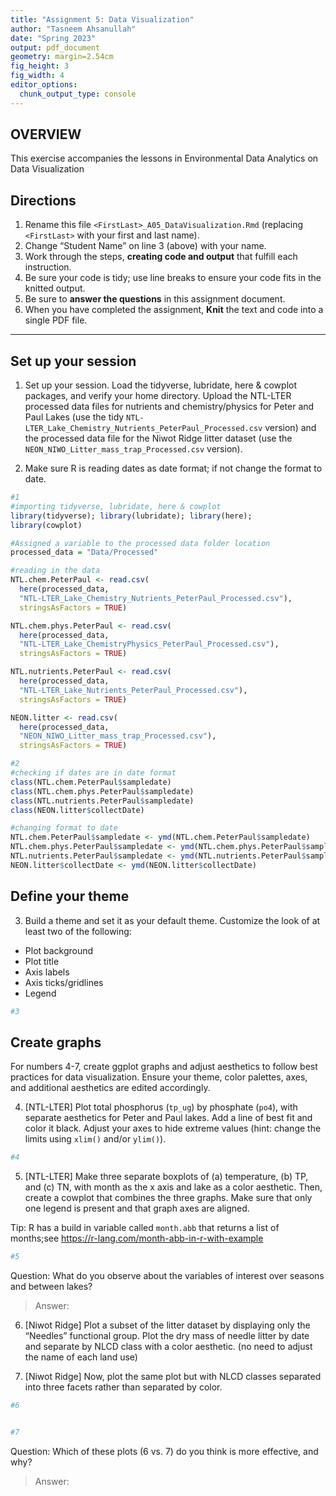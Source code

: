 ```yaml
---
title: "Assignment 5: Data Visualization"
author: "Tasneem Ahsanullah"
date: "Spring 2023"
output: pdf_document
geometry: margin=2.54cm
fig_height: 3
fig_width: 4
editor_options: 
  chunk_output_type: console
---
```


## OVERVIEW

This exercise accompanies the lessons in Environmental Data Analytics on Data Visualization 

## Directions
1.  Rename this file `<FirstLast>_A05_DataVisualization.Rmd` (replacing `<FirstLast>` with your first and last name).
2. Change "Student Name" on line 3 (above) with your name.
3. Work through the steps, **creating code and output** that fulfill each instruction.
4. Be sure your code is tidy; use line breaks to ensure your code fits in the knitted output.
5. Be sure to **answer the questions** in this assignment document.
6. When you have completed the assignment, **Knit** the text and code into a single PDF file.

---

## Set up your session 

1. Set up your session. Load the tidyverse, lubridate, here & cowplot packages, and verify your home directory. Upload the NTL-LTER processed data files for nutrients and chemistry/physics for Peter and Paul Lakes (use the tidy `NTL-LTER_Lake_Chemistry_Nutrients_PeterPaul_Processed.csv` version) and the processed data file for the Niwot Ridge litter dataset (use the `NEON_NIWO_Litter_mass_trap_Processed.csv` version). 

2. Make sure R is reading dates as date format; if not change the format to date.

```r
#1 
#importing tidyverse, lubridate, here & cowplot 
library(tidyverse); library(lubridate); library(here); 
library(cowplot)

#Assigned a variable to the processed data folder location
processed_data = "Data/Processed"

#reading in the data
NTL.chem.PeterPaul <- read.csv(
  here(processed_data,
  "NTL-LTER_Lake_Chemistry_Nutrients_PeterPaul_Processed.csv"),
  stringsAsFactors = TRUE)

NTL.chem.phys.PeterPaul <- read.csv(
  here(processed_data,
  "NTL-LTER_Lake_ChemistryPhysics_PeterPaul_Processed.csv"),
  stringsAsFactors = TRUE)

NTL.nutrients.PeterPaul <- read.csv(
  here(processed_data,
  "NTL-LTER_Lake_Nutrients_PeterPaul_Processed.csv"),
  stringsAsFactors = TRUE)

NEON.litter <- read.csv(
  here(processed_data,
  "NEON_NIWO_Litter_mass_trap_Processed.csv"),
  stringsAsFactors = TRUE)

#2 
#checking if dates are in date format
class(NTL.chem.PeterPaul$sampledate)
class(NTL.chem.phys.PeterPaul$sampledate)
class(NTL.nutrients.PeterPaul$sampledate)
class(NEON.litter$collectDate)

#changing format to date
NTL.chem.PeterPaul$sampledate <- ymd(NTL.chem.PeterPaul$sampledate)
NTL.chem.phys.PeterPaul$sampledate <- ymd(NTL.chem.phys.PeterPaul$sampledate)
NTL.nutrients.PeterPaul$sampledate <- ymd(NTL.nutrients.PeterPaul$sampledate)
NEON.litter$collectDate <- ymd(NEON.litter$collectDate)

```
## Define your theme
3. Build a theme and set it as your default theme. Customize the look of at least two of the following: 
 * Plot background
 * Plot title
 * Axis labels
 * Axis ticks/gridlines
 * Legend

```r
#3

```

## Create graphs
For numbers 4-7, create ggplot graphs and adjust aesthetics to follow best practices for data visualization. Ensure your theme, color palettes, axes, and additional aesthetics are edited accordingly.

4. [NTL-LTER] Plot total phosphorus (`tp_ug`) by phosphate (`po4`), with separate aesthetics for Peter and Paul lakes. Add a line of best fit and color it black. Adjust your axes to hide extreme values (hint: change the limits using `xlim()` and/or `ylim()`).

```r
#4 

```


5. [NTL-LTER] Make three separate boxplots of (a) temperature, (b) TP, and (c) TN, with month as the x axis and lake as a color aesthetic. Then, create a cowplot that combines the three graphs. Make sure that only one legend is present and that graph axes are aligned. 

Tip: R has a build in variable called `month.abb` that returns a list of months;see <https://r-lang.com/month-abb-in-r-with-example>

```r
#5 

```

Question: What do you observe about the variables of interest over seasons and between lakes? 

> Answer: 

6. [Niwot Ridge] Plot a subset of the litter dataset by displaying only the "Needles" functional group. Plot the dry mass of needle litter by date and separate by NLCD class with a color aesthetic. (no need to adjust the name of each land use)

7. [Niwot Ridge] Now, plot the same plot but with NLCD classes separated into three facets rather than separated by color. 

```r
#6


#7


```
Question: Which of these plots (6 vs. 7) do you think is more effective, and why? 

> Answer: